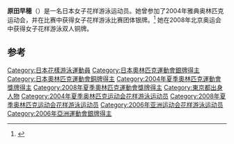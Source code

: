 {{Infobox swimmer
| name           = 原田早穂
| nationality    = {{JPN}}
| strokes        = [[花样游泳|花样游泳]]
| show-medals    = yes
| medaltemplates = 
{{MedalSilver | [[2004年夏季奥林匹克运动会|2004年 雅典]]|[[2004年夏季奥林匹克运动会花样游泳比赛|团体]]}}
{{MedalBronze | [[2008年夏季奥林匹克运动会|2008年 北京]]|[[2008年夏季奥林匹克运动会花样游泳比赛|双人]]}}
}}

'''原田早穂'''（{{bd|1982年|11月5日||}}）是一名日本女子花样游泳运动员。她曾参加了2004年雅典奥林匹克运动会，并在比赛中获得女子花样游泳比赛团体银牌。<ref name=sref>{{cite web|title=Olympics|url=http://www.sports-reference.com/olympics/athletes/fu/michiyo-fujimaru-1.html|publisher=sports-reference|accessdate=21 July 2012|archive-url=https://web.archive.org/web/20121113193107/http://www.sports-reference.com/olympics/athletes/fu/michiyo-fujimaru-1.html|archive-date=2012-11-13|dead-url=yes}}</ref> 她在2008年北京奥运会中获得女子花样游泳双人铜牌。

==参考==
{{reflist}}
{{DEFAULTSORT:Harada, Saho}}
[[Category:日本花樣游泳運動員|Category:日本花樣游泳運動員]]
[[Category:日本奧林匹克運動會銀牌得主|Category:日本奧林匹克運動會銀牌得主]]
[[Category:日本奧林匹克運動會銅牌得主|Category:日本奧林匹克運動會銅牌得主]]
[[Category:2004年夏季奧林匹克運動會獎牌得主|Category:2004年夏季奧林匹克運動會獎牌得主]]
[[Category:2008年夏季奧林匹克運動會獎牌得主|Category:2008年夏季奧林匹克運動會獎牌得主]]
[[Category:東京都出身人物|Category:東京都出身人物]]
[[Category:2004年夏季奥林匹克运动会花样游泳运动员|Category:2004年夏季奥林匹克运动会花样游泳运动员]]
[[Category:2008年夏季奥林匹克运动会花样游泳运动员|Category:2008年夏季奥林匹克运动会花样游泳运动员]]
[[Category:2006年亚洲运动会花样游泳运动员|Category:2006年亚洲运动会花样游泳运动员]]
[[Category:2006年亞洲運動會銀牌得主|Category:2006年亞洲運動會銀牌得主]]